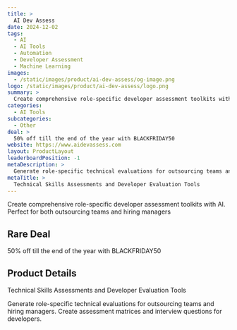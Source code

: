 ```yaml
---
title: >
  AI Dev Assess
date: 2024-12-02
tags:
  - AI
  - AI Tools
  - Automation
  - Developer Assessment
  - Machine Learning
images:
  - /static/images/product/ai-dev-assess/og-image.png
logo: /static/images/product/ai-dev-assess/logo.png
summary: >
  Create comprehensive role-specific developer assessment toolkits with AI. Perfect for both outsourcing teams and hiring managers
categories:
  - AI Tools
subcategories:
  - Other
deal: >
  50% off till the end of the year with BLACKFRIDAY50
website: https://www.aidevassess.com
layout: ProductLayout
leaderboardPosition: -1
metaDescription: >
  Generate role-specific technical evaluations for outsourcing teams and hiring managers. Create assessment matrices and interview questions for developers.
metaTitle: >
  Technical Skills Assessments and Developer Evaluation Tools
---
```

Create comprehensive role-specific developer assessment toolkits with AI. Perfect for both outsourcing teams and hiring managers

## Rare Deal

50% off till the end of the year with BLACKFRIDAY50

## Product Details

Technical Skills Assessments and Developer Evaluation Tools

Generate role-specific technical evaluations for outsourcing teams and hiring managers. Create assessment matrices and interview questions for developers.

